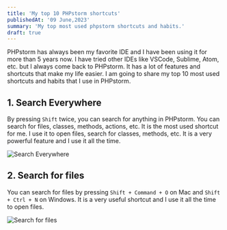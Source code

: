 ```yaml
---
title: 'My top 10 PHPstorm shortcuts'
publishedAt: '09 June,2023'
summary: 'My top most used phpstorm shortcuts and habits.'
draft: true
---
```


PHPstorm has always been my favorite IDE and I have been using it for more than 5 years now. I have tried other IDEs like VSCode, Sublime, Atom, etc. but I always come back to PHPstorm. It has a lot of features and shortcuts that make my life easier. I am going to share my top 10 most used shortcuts and habits that I use in PHPstorm.


## 1. Search Everywhere
By pressing `Shift` twice, you can search for anything in PHPstorm. You can search for files, classes, methods, actions, etc. It is the most used shortcut for me. I use it to open files, search for classes, methods, etc. It is a very powerful feature and I use it all the time.

![Search Everywhere](./images/search-everywhere.png)

## 2. Search for files
You can search for files by pressing `Shift + Command + O` on Mac and `Shift + Ctrl + N` on Windows. It is a very useful shortcut and I use it all the time to open files.

![Search for files](./images/search-for-files.png)

